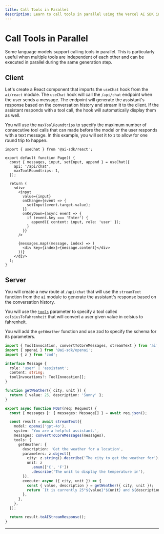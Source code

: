 ```yaml
---
title: Call Tools in Parallel
description: Learn to call tools in parallel using the Vercel AI SDK in your Next.js Pages Router application
---
```


# Call Tools in Parallel

Some language models support calling tools in parallel. This is particularly useful when multiple tools are independent of each other and can be executed in parallel during the same generation step.

<Browser>
  <ChatGeneration
    history={[
      { role: 'User', content: 'How is it going?' },
      { role: 'Assistant', content: 'All good, how may I help you?' },
    ]}
    inputMessage={{
      role: 'User',
      content: 'What is the weather in Paris and New York?',
    }}
    outputMessage={{
      role: 'Assistant',
      content:
        'The weather is 24°C in New York and 25°C in Paris. It is sunny in both cities.',
    }}
  />
</Browser>

## Client

Let's create a React component that imports the `useChat` hook from the `ai/react` module. The `useChat` hook will call the `/api/chat` endpoint when the user sends a message. The endpoint will generate the assistant's response based on the conversation history and stream it to the client. If the assistant responds with a tool call, the hook will automatically display them as well.

You will use the `maxToolRoundtrips` to specify the maximum number of consecutive tool calls that can made before the model or the user responds with a text message. In this example, you will set it to `1` to allow for one round trip to happen.

```tsx filename='pages/index.tsx'
import { useChat } from '@ai-sdk/react';

export default function Page() {
  const { messages, input, setInput, append } = useChat({
    api: '/api/chat',
    maxToolRoundtrips: 1,
  });

  return (
    <div>
      <input
        value={input}
        onChange={event => {
          setInput(event.target.value);
        }}
        onKeyDown={async event => {
          if (event.key === 'Enter') {
            append({ content: input, role: 'user' });
          }
        }}
      />

      {messages.map((message, index) => (
        <div key={index}>{message.content}</div>
      ))}
    </div>
  );
}
```

## Server

You will create a new route at `/api/chat` that will use the `streamText` function from the `ai` module to generate the assistant's response based on the conversation history.

You will use the [`tools`](/docs/reference/ai-sdk-core/generate-text#tools) parameter to specify a tool called `celsiusToFahrenheit` that will convert a user given value in celsius to fahrenheit.

You will add the `getWeather` function and use zod to specify the schema for its parameters.

```ts filename='app/api/chat/route.ts'
import { ToolInvocation, convertToCoreMessages, streamText } from 'ai';
import { openai } from '@ai-sdk/openai';
import { z } from 'zod';

interface Message {
  role: 'user' | 'assistant';
  content: string;
  toolInvocations?: ToolInvocation[];
}

function getWeather({ city, unit }) {
  return { value: 25, description: 'Sunny' };
}

export async function POST(req: Request) {
  const { messages }: { messages: Message[] } = await req.json();

  const result = await streamText({
    model: openai('gpt-4o'),
    system: 'You are a helpful assistant.',
    messages: convertToCoreMessages(messages),
    tools: {
      getWeather: {
        description: 'Get the weather for a location',
        parameters: z.object({
          city: z.string().describe('The city to get the weather for'),
          unit: z
            .enum(['C', 'F'])
            .describe('The unit to display the temperature in'),
        }),
        execute: async ({ city, unit }) => {
          const { value, description } = getWeather({ city, unit });
          return `It is currently 25°${value}°${unit} and ${description} in ${city}!`;
        },
      },
    },
  });

  return result.toAIStreamResponse();
}
```

---

<GithubLink link="https://github.com/vercel/ai/blob/main/examples/next-openai-pages/pages/tools/call-tools-in-parallel/index.tsx" />
